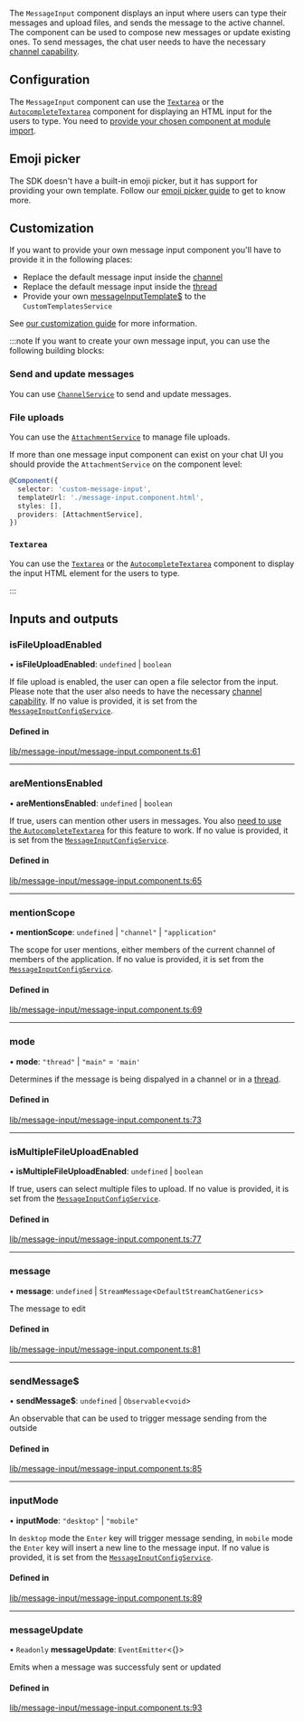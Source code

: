 The `MessageInput` component displays an input where users can type their messages and upload files, and sends the message to the active channel. The component can be used to compose new messages or update existing ones. To send messages, the chat user needs to have the necessary [channel capability](https://getstream.io/chat/docs/javascript/channel_capabilities/?language=javascript).

## Configuration

The `MessageInput` component can use the [`Textarea`](./TextareaComponent.mdx) or the [`AutocompleteTextarea`](./AutocompleteTextareaComponent.mdx) component for displaying an HTML input for the users to type. You need to [provide your chosen component at module import](../concepts/opt-in-architecture.mdx).

## Emoji picker

The SDK doesn't have a built-in emoji picker, but it has support for providing your own template. Follow our [emoji picker guide](../code-examples/emoji-picker.mdx) to get to know more.

## Customization

If you want to provide your own message input component you'll have to provide it in the following places:

- Replace the default message input inside the [channel](./ChannelComponent.mdx)
- Replace the default message input inside the [thread](./ThreadComponent.mdx)
- Provide your own [messageInputTemplate$](../services/CustomTemplatesService.mdx/#messageinputtemplate) to the `CustomTemplatesService`

See [our customization guide](../concepts/customization.mdx) for more information.

:::note
If you want to create your own message input, you can use the following building blocks:

### Send and update messages

You can use [`ChannelService`](../services/ChannelService.mdx) to send and update messages.

### File uploads

You can use the [`AttachmentService`](../services/AttachmentService.mdx) to manage file uploads.

If more than one message input component can exist on your chat UI you should provide the `AttachmentService` on the component level:

```typescript
@Component({
  selector: 'custom-message-input',
  templateUrl: './message-input.component.html',
  styles: [],
  providers: [AttachmentService],
})
```

### `Textarea`

You can use the [`Textarea`](./TextareaComponent.mdx) or the [`AutocompleteTextarea`](./AutocompleteTextareaComponent.mdx) component to display the input HTML element for the users to type.

:::

[//]: # "Start of generated content"
## Inputs and outputs 


### isFileUploadEnabled

• **isFileUploadEnabled**: `undefined` \| `boolean`

If file upload is enabled, the user can open a file selector from the input. Please note that the user also needs to have the necessary [channel capability](https://getstream.io/chat/docs/javascript/channel_capabilities/?language=javascript). If no value is provided, it is set from the [`MessageInputConfigService`](../services/MessageInputConfigService.mdx).

#### Defined in

[lib/message-input/message-input.component.ts:61](https://github.com/GetStream/stream-chat-angular/blob/3bca47d/projects/stream-chat-angular/src/lib/message-input/message-input.component.ts#L61)

___

### areMentionsEnabled

• **areMentionsEnabled**: `undefined` \| `boolean`

If true, users can mention other users in messages. You also [need to use the `AutocompleteTextarea`](../concepts/opt-in-architecture.mdx) for this feature to work. If no value is provided, it is set from the [`MessageInputConfigService`](../services/MessageInputConfigService.mdx).

#### Defined in

[lib/message-input/message-input.component.ts:65](https://github.com/GetStream/stream-chat-angular/blob/3bca47d/projects/stream-chat-angular/src/lib/message-input/message-input.component.ts#L65)

___

### mentionScope

• **mentionScope**: `undefined` \| ``"channel"`` \| ``"application"``

The scope for user mentions, either members of the current channel of members of the application. If no value is provided, it is set from the [`MessageInputConfigService`](../services/MessageInputConfigService.mdx).

#### Defined in

[lib/message-input/message-input.component.ts:69](https://github.com/GetStream/stream-chat-angular/blob/3bca47d/projects/stream-chat-angular/src/lib/message-input/message-input.component.ts#L69)

___

### mode

• **mode**: ``"thread"`` \| ``"main"`` = `'main'`

Determines if the message is being dispalyed in a channel or in a [thread](https://getstream.io/chat/docs/javascript/threads/?language=javascript).

#### Defined in

[lib/message-input/message-input.component.ts:73](https://github.com/GetStream/stream-chat-angular/blob/3bca47d/projects/stream-chat-angular/src/lib/message-input/message-input.component.ts#L73)

___

### isMultipleFileUploadEnabled

• **isMultipleFileUploadEnabled**: `undefined` \| `boolean`

If true, users can select multiple files to upload. If no value is provided, it is set from the [`MessageInputConfigService`](../services/MessageInputConfigService.mdx).

#### Defined in

[lib/message-input/message-input.component.ts:77](https://github.com/GetStream/stream-chat-angular/blob/3bca47d/projects/stream-chat-angular/src/lib/message-input/message-input.component.ts#L77)

___

### message

• **message**: `undefined` \| `StreamMessage`<`DefaultStreamChatGenerics`\>

The message to edit

#### Defined in

[lib/message-input/message-input.component.ts:81](https://github.com/GetStream/stream-chat-angular/blob/3bca47d/projects/stream-chat-angular/src/lib/message-input/message-input.component.ts#L81)

___

### sendMessage$

• **sendMessage$**: `undefined` \| `Observable`<`void`\>

An observable that can be used to trigger message sending from the outside

#### Defined in

[lib/message-input/message-input.component.ts:85](https://github.com/GetStream/stream-chat-angular/blob/3bca47d/projects/stream-chat-angular/src/lib/message-input/message-input.component.ts#L85)

___

### inputMode

• **inputMode**: ``"desktop"`` \| ``"mobile"``

In `desktop` mode the `Enter` key will trigger message sending, in `mobile` mode the `Enter` key will insert a new line to the message input. If no value is provided, it is set from the [`MessageInputConfigService`](../services/MessageInputConfigService.mdx).

#### Defined in

[lib/message-input/message-input.component.ts:89](https://github.com/GetStream/stream-chat-angular/blob/3bca47d/projects/stream-chat-angular/src/lib/message-input/message-input.component.ts#L89)

___

### messageUpdate

• `Readonly` **messageUpdate**: `EventEmitter`<{}\>

Emits when a message was successfuly sent or updated

#### Defined in

[lib/message-input/message-input.component.ts:93](https://github.com/GetStream/stream-chat-angular/blob/3bca47d/projects/stream-chat-angular/src/lib/message-input/message-input.component.ts#L93)

[//]: # "End of generated content"
